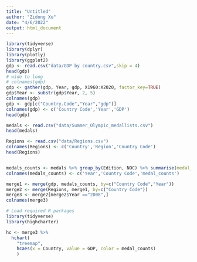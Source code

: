 ```yaml
---
title: "Untitled"
author: "Zidong Xu"
date: "4/6/2022"
output: html_document
---
```


```r
library(tidyverse)
library(dplyr)
library(plotly)
library(ggplot2)
gdp <- read.csv("data/GDP by country.csv",skip = 4)
head(gdp)
# wide to long
# colnames(gdp)
gdp <- gather(gdp, Year, gdp, X1960:X2020, factor_key=TRUE)
gdp$Year <- substr(gdp$Year, 2, 5)
colnames(gdp)
gdp <- gdp[c("Country.Code","Year","gdp")]
colnames(gdp) <- c('Country Code','Year','GDP')
head(gdp)

medals <- read.csv("data/Summer_Olympic_medallists.csv")
head(medals)

Regions <- read.csv("data/Regions.csv")
colnames(Regions) <- c('Country','Region','Country Code')
head(Regions)


medals_counts <- medals %>% group_by(Edition, NOC) %>% summarise(medal_counts = n())
colnames(medals_counts) <- c('Year','Country Code','medal_counts')

merge1 <- merge(gdp, medals_counts, by=c("Country Code","Year"))
merge2 <- merge(Regions, merge1, by=c("Country Code"))
merge3 <- merge2[merge2$Year =="2008",]
colnames(merge3)

# Load required R packages
library(tidyverse)
library(highcharter) 

hc <- merge3 %>%
  hchart(
    "treemap", 
    hcaes(x = Country, value = GDP, color = medal_counts)
    )



```

```r

```

```r

```

```r

```


